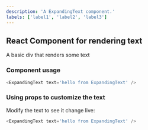 ---
description: 'A ExpandingText component.'
labels: ['label1', 'label2', 'label3']
---


## React Component for rendering text

A basic div that renders some text

### Component usage

```js
<ExpandingText text='hello from ExpandingText' />
```

### Using props to customize the text

Modify the text to see it change live:

```js live
<ExpandingText text='hello from ExpandingText' />
```
